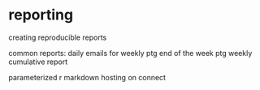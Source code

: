 # reporting


creating reproducible reports

common reports: daily emails for weekly ptg 
end of the week ptg
weekly cumulative report

parameterized r markdown
hosting on connect